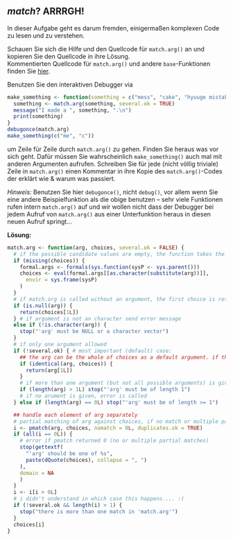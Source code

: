 ## *match*? ARRRGH!

In dieser Aufgabe geht es darum fremden, einigermaßen komplexen Code zu lesen und zu verstehen.

Schauen Sie sich die Hilfe und den Quellcode für `match.arg()` an und kopieren Sie den Quellcode in ihre Lösung.  
Kommentierten Quellcode für `match.arg()` und andere `base`-Funktionen finden Sie [hier](https://github.com/wch/r-source/blob/ce1ceeddd6ff6a22a76d68a83fc15a50e220e204/src/library/base/R/match.R#L41).

Benutzen Sie den interaktiven Debugger via
```r
make_something <- function(something = c("mess", "cake", "hyuuge mistake", "merrychristmas")) {
  something <- match.arg(something, several.ok = TRUE)
  message("I made a ", something, ".\n")
  print(something)
}
debugonce(match.arg)
make_something(c("me", "c"))
```
um Zeile für Zeile durch `match.arg()` zu gehen. Finden Sie heraus was vor sich geht. Dafür müssen Sie wahrscheinlich `make_something()` auch mal mit anderen Argumenten aufrufen. Schreiben Sie für jede (nicht völlig triviale)  Zeile in `match.arg()` einen Kommentar in ihre Kopie des `match.arg()`-Codes der erklärt wie & warum was passiert.

*Hinweis:* Benutzen Sie hier `debugonce()`, nicht `debug()`, vor allem wenn Sie eine andere Beispielfunktion als die obige benutzen -- sehr viele Funktionen rufen intern `match.arg()` auf und wir wollen nicht dass der Debugger bei jedem Aufruf von `match.arg()` aus einer Unterfunktion heraus in diesen neuen Aufruf springt...  


**Lösung:**
```r

match.arg <- function(arg, choices, several.ok = FALSE) {
  # if the possible candidate values are empty, the function takes the arguments of the function one level above
  if (missing(choices)) {
    formal.args <- formals(sys.function(sysP <- sys.parent()))
    choices <- eval(formal.args[[as.character(substitute(arg))]],
      envir = sys.frame(sysP)
    )
  }
  # if match.arg is called without an argument, the first choice is returned
  if (is.null(arg)) {
    return(choices[1L])
  } # if argument is not an character send error message
  else if (!is.character(arg)) {
    stop("'arg' must be NULL or a character vector")
  }
  # if only one argument allowed
  if (!several.ok) { # most important (default) case:
    ## the arg can be the whole of choices as a default argument. if this is the case the first argument is returned
    if (identical(arg, choices)) {
      return(arg[1L])
    }
    # if more than one argument (but not all possible arguments) is given a error is called
    if (length(arg) > 1L) stop("'arg' must be of length 1")
    # if no arument is given, error is called
  } else if (length(arg) == 0L) stop("'arg' must be of length >= 1")

  ## handle each element of arg separately
  # partial matching of arg against choices, if no match or multiple patial matches occur return 0
  i <- pmatch(arg, choices, nomatch = 0L, duplicates.ok = TRUE)
  if (all(i == 0L)) {
    # error if pmatch returned 0 (no or multiple partial matches)
    stop(gettextf(
      "'arg' should be one of %s",
      paste(dQuote(choices), collapse = ", ")
    ),
    domain = NA
    )
  }
  i <- i[i > 0L]
  # i didn't understand in which case this happens.... :(
  if (!several.ok && length(i) > 1) {
    stop("there is more than one match in 'match.arg'")
  }
  choices[i]
}
```
